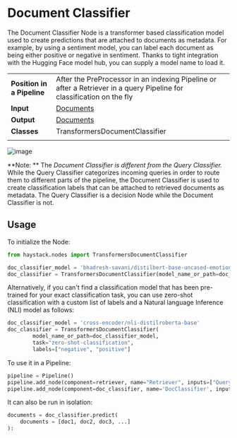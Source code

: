 # Document Classifier

The Document Classifier Node is a transformer based classification model used to create predictions that are attached to documents as metadata.
For example, by using a sentiment model, you can label each document as being either positive or negative in sentiment.
Thanks to tight integration with the Hugging Face model hub, you can supply a model name to load it.

|||
|-------------|-----------------------------------------------------------------------------------------------------------------------------------------------------------------------------|
|__Position in a Pipeline__| After the PreProcessor in an indexing Pipeline or after a Retriever in a query Pipeline for classification on the fly |
|__Input__       | [Documents](/components/documents-answers-labels#document)                                                                                                                                                                   |
|__Output__      | [Documents](/components/documents-answers-labels#document)                                                                                                                                                                     |
|__Classes__     | TransformersDocumentClassifier                                                                                                                                             |
|||

![image](/img/classifier.png)

<div className="max-w-xl bg-yellow-light-theme border-l-8 border-yellow-dark-theme px-6 pt-6 pb-4 my-4 rounded-md dark:bg-yellow-900">

**Note: ** The *Document Classifier is different from the Query Classifier.*
While the Query Classifier categorizes incoming queries in order to route them to different parts of the pipeline,
the Document Classifier is used to create classification labels that can be attached to retrieved documents as metadata.
The Query Classifier is a decision Node while the Document Classifier is not.

</div>

## Usage

To initialize the Node:

``` python
from haystack.nodes import TransformersDocumentClassifier

doc_classifier_model = 'bhadresh-savani/distilbert-base-uncased-emotion'
doc_classifier = TransformersDocumentClassifier(model_name_or_path=doc_classifier_model)
```

Alternatively, if you can't find a classification model that has been pre-trained for your exact classification task,
you can use zero-shot classification with a custom list of labels and a Natural language Inference (NLI) model as follows:

``` python
doc_classifier_model = 'cross-encoder/nli-distilroberta-base'
doc_classifier = TransformersDocumentClassifier(
        model_name_or_path=doc_classifier_model,
        task="zero-shot-classification",
        labels=["negative", "positive"]
```

To use it in a Pipeline:

``` python
pipeline = Pipeline()
pipeline.add_node(component=retriever, name="Retriever", inputs=["Query"])
pipeline.add_node(component=doc_classifier, name='DocClassifier', inputs=['Retriever'])
```

It can also be run in isolation:

``` python
documents = doc_classifier.predict(
    documents = [doc1, doc2, doc3, ...]
):
```

